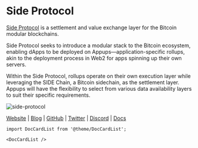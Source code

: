 # Side Protocol


<MainpageMetrics rpc="https://side-testnet.rpc.kjnodes.com" binary="sided" />

[Side Protocol](https://side.one) is a settlement and value exchange layer for the Bitcoin modular blockchains.

Side Protocol seeks to introduce a modular stack to the Bitcoin ecosystem, enabling dApps to be deployed on Appups—application-specific rollups, akin to the deployment process in Web2 for apps spinning up their own servers.

Within the Side Protocol, rollups operate on their own execution layer while leveraging the SIDE Chain, a Bitcoin sidechain, as the settlement layer. Appups will have the flexibility to select from various data availability layers to suit their specific requirements.

![side-protocol](./img/side.png)

[Website](https://side.one/) | [Blog](https://medium.com/@SideProtocol) | [GitHub](https://github.com/sideprotocol) | [Twitter](https://twitter.com/SideProtocol) | [Discord](https://discord.com/invite/sideprotocol) | [Docs](https://docs.side.one/)

```mdx-code-block
import DocCardList from '@theme/DocCardList';

<DocCardList />
```